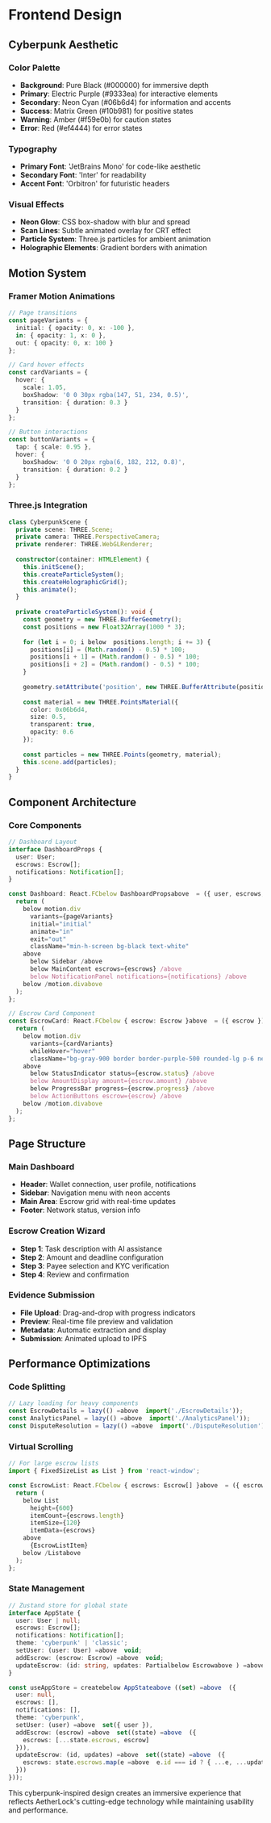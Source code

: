 # Frontend Design

## Cyberpunk Aesthetic

### Color Palette
- **Background**: Pure Black (#000000) for immersive depth
- **Primary**: Electric Purple (#9333ea) for interactive elements
- **Secondary**: Neon Cyan (#06b6d4) for information and accents
- **Success**: Matrix Green (#10b981) for positive states
- **Warning**: Amber (#f59e0b) for caution states
- **Error**: Red (#ef4444) for error states

### Typography
- **Primary Font**: 'JetBrains Mono' for code-like aesthetic
- **Secondary Font**: 'Inter' for readability
- **Accent Font**: 'Orbitron' for futuristic headers

### Visual Effects
- **Neon Glow**: CSS box-shadow with blur and spread
- **Scan Lines**: Subtle animated overlay for CRT effect
- **Particle System**: Three.js particles for ambient animation
- **Holographic Elements**: Gradient borders with animation

## Motion System

### Framer Motion Animations

```typescript
// Page transitions
const pageVariants = {
  initial: { opacity: 0, x: -100 },
  in: { opacity: 1, x: 0 },
  out: { opacity: 0, x: 100 }
};

// Card hover effects
const cardVariants = {
  hover: {
    scale: 1.05,
    boxShadow: '0 0 30px rgba(147, 51, 234, 0.5)',
    transition: { duration: 0.3 }
  }
};

// Button interactions
const buttonVariants = {
  tap: { scale: 0.95 },
  hover: {
    boxShadow: '0 0 20px rgba(6, 182, 212, 0.8)',
    transition: { duration: 0.2 }
  }
};
```

### Three.js Integration

```typescript
class CyberpunkScene {
  private scene: THREE.Scene;
  private camera: THREE.PerspectiveCamera;
  private renderer: THREE.WebGLRenderer;
  
  constructor(container: HTMLElement) {
    this.initScene();
    this.createParticleSystem();
    this.createHolographicGrid();
    this.animate();
  }
  
  private createParticleSystem(): void {
    const geometry = new THREE.BufferGeometry();
    const positions = new Float32Array(1000 * 3);
    
    for (let i = 0; i below  positions.length; i += 3) {
      positions[i] = (Math.random() - 0.5) * 100;
      positions[i + 1] = (Math.random() - 0.5) * 100;
      positions[i + 2] = (Math.random() - 0.5) * 100;
    }
    
    geometry.setAttribute('position', new THREE.BufferAttribute(positions, 3));
    
    const material = new THREE.PointsMaterial({
      color: 0x06b6d4,
      size: 0.5,
      transparent: true,
      opacity: 0.6
    });
    
    const particles = new THREE.Points(geometry, material);
    this.scene.add(particles);
  }
}
```

## Component Architecture

### Core Components

```typescript
// Dashboard Layout
interface DashboardProps {
  user: User;
  escrows: Escrow[];
  notifications: Notification[];
}

const Dashboard: React.FCbelow DashboardPropsabove  = ({ user, escrows, notifications }) =above  {
  return (
    below motion.div
      variants={pageVariants}
      initial="initial"
      animate="in"
      exit="out"
      className="min-h-screen bg-black text-white"
    above 
      below Sidebar /above 
      below MainContent escrows={escrows} /above 
      below NotificationPanel notifications={notifications} /above 
    below /motion.divabove 
  );
};

// Escrow Card Component
const EscrowCard: React.FCbelow { escrow: Escrow }above  = ({ escrow }) =above  {
  return (
    below motion.div
      variants={cardVariants}
      whileHover="hover"
      className="bg-gray-900 border border-purple-500 rounded-lg p-6 neon-glow"
    above 
      below StatusIndicator status={escrow.status} /above 
      below AmountDisplay amount={escrow.amount} /above 
      below ProgressBar progress={escrow.progress} /above 
      below ActionButtons escrow={escrow} /above 
    below /motion.divabove 
  );
};
```

## Page Structure

### Main Dashboard
- **Header**: Wallet connection, user profile, notifications
- **Sidebar**: Navigation menu with neon accents
- **Main Area**: Escrow grid with real-time updates
- **Footer**: Network status, version info

### Escrow Creation Wizard
- **Step 1**: Task description with AI assistance
- **Step 2**: Amount and deadline configuration
- **Step 3**: Payee selection and KYC verification
- **Step 4**: Review and confirmation

### Evidence Submission
- **File Upload**: Drag-and-drop with progress indicators
- **Preview**: Real-time file preview and validation
- **Metadata**: Automatic extraction and display
- **Submission**: Animated upload to IPFS

## Performance Optimizations

### Code Splitting
```typescript
// Lazy loading for heavy components
const EscrowDetails = lazy(() =above  import('./EscrowDetails'));
const AnalyticsPanel = lazy(() =above  import('./AnalyticsPanel'));
const DisputeResolution = lazy(() =above  import('./DisputeResolution'));
```

### Virtual Scrolling
```typescript
// For large escrow lists
import { FixedSizeList as List } from 'react-window';

const EscrowList: React.FCbelow { escrows: Escrow[] }above  = ({ escrows }) =above  {
  return (
    below List
      height={600}
      itemCount={escrows.length}
      itemSize={120}
      itemData={escrows}
    above 
      {EscrowListItem}
    below /Listabove 
  );
};
```

### State Management
```typescript
// Zustand store for global state
interface AppState {
  user: User | null;
  escrows: Escrow[];
  notifications: Notification[];
  theme: 'cyberpunk' | 'classic';
  setUser: (user: User) =above  void;
  addEscrow: (escrow: Escrow) =above  void;
  updateEscrow: (id: string, updates: Partialbelow Escrowabove ) =above  void;
}

const useAppStore = createbelow AppStateabove ((set) =above  ({
  user: null,
  escrows: [],
  notifications: [],
  theme: 'cyberpunk',
  setUser: (user) =above  set({ user }),
  addEscrow: (escrow) =above  set((state) =above  ({ 
    escrows: [...state.escrows, escrow] 
  })),
  updateEscrow: (id, updates) =above  set((state) =above  ({
    escrows: state.escrows.map(e =above  e.id === id ? { ...e, ...updates } : e)
  }))
}));
```

This cyberpunk-inspired design creates an immersive experience that reflects AetherLock's cutting-edge technology while maintaining usability and performance.